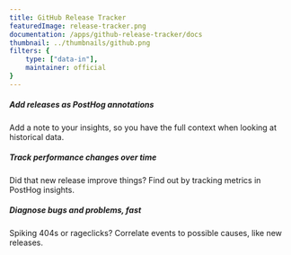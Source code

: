 ```yaml
---
title: GitHub Release Tracker
featuredImage: release-tracker.png
documentation: /apps/github-release-tracker/docs
thumbnail: ../thumbnails/github.png
filters: {
    type: ["data-in"],
    maintainer: official
}
---
```


<Section
    divider={false}
    title="Track GitHub releases in PostHog, so you can easily correlate them to changes in performance, bugs and more."
    size="full"
    cols={3}
>
    <div>
        <h5>Add releases as PostHog annotations</h5>
        <p>Add a note to your insights, so you have the full context when looking at historical data.</p>
    </div>
    <div>
        <h5>Track performance changes over time</h5>
        <p>Did that new release improve things? Find out by tracking metrics in PostHog insights.</p>
    </div>
    <div>
        <h5>Diagnose bugs and problems, fast</h5>
        <p>Spiking 404s or rageclicks? Correlate events to possible causes, like new releases.</p>
    </div>
    
</Section>


<Documentation />